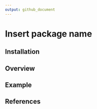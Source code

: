 ```yaml
---
output: github_document
---
```


<!-- README.md is generated from README.Rmd. Please edit that file -->


# Insert package name


## Installation


## Overview

## Example

## References
